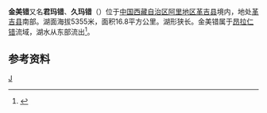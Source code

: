 {{ViewTibetanScript}}
{{Infobox_lake
 |湖泊名稱 =金美错
 |湖泊照片 = 
 |湖泊照片標題 = 
 |測深圖 =
 |測深圖標題 =
 |湖泊所在地 = [[中国|中国]][[西藏|西藏]]
 |座標 = {{coord |31|10|N|81|38|E|display=inline,title|scale:500000_type:waterbody_region:CN}}
 |湖泊類別 = [[咸水湖|咸水湖]]
 |流入 =
 |流出 = [[邦曲朗曲|邦曲朗曲]]等
 |集水區面積 =95平方公里
 |集水區國家 =
 |湖泊長度 =11.9公里
 |湖泊闊度 =最大2.1公里<br />平均1.41公里
 |湖泊面積 =16.8平方公里
 |平均深度 = 
 |最深深度 = 
 |水體體積 = 
 |湖水停留時間 =
 |湖岸線長度 =
 |海拔高度 =5355米
 |湖中島嶼 =
 |湖邊城鎮 =
}}
{{Location map
 |China Tibet Ngari
 |mark=<!--dot-->Blue pog.svg
 |lat_deg=31|lat_min=10|lat_sec =
 |lon_deg=81|lon_min=38|lon_sec =
 |caption=金美错在[[西藏|西藏]]的位置。
 |position=right
 |width=350
 |float=right
}}
'''金美错'''又名'''君玛错'''、'''久玛错'''（{{bo|z=རྒྱུ་མ་མཚོ།|w=rgyu ma mtsho|t=Gyuma Tso}}）位于[[中国|中国]][[西藏自治区|西藏自治区]][[阿里地区|阿里地区]][[革吉县|革吉县]]境内，地处[[革吉县|革吉县]]南部。湖面海拔5355米，面积16.8平方公里。湖形狭长。金美错属于[[昂拉仁错|昂拉仁错]]流域，湖水从东部流出<ref>{{cite book zh |author=王苏民 窦鸿身 |title=中国湖泊志 |format=M |edition=1 |location=北京 |publisher=科学出版社 |date=1998|pages=460|id= ISBN 7-03-006706-1}}</ref>。
==参考资料==
{{reflist}}

[[Category:革吉县湖泊|J]]